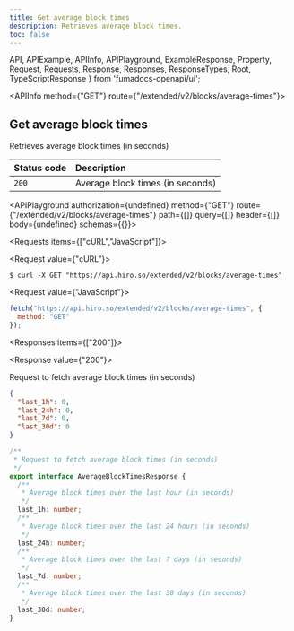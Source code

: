 ```yaml
---
title: Get average block times
description: Retrieves average block times.
toc: false
---
```


  API,
  APIExample,
  APIInfo,
  APIPlayground,
  ExampleResponse,
  Property,
  Request,
  Requests,
  Response,
  Responses,
  ResponseTypes,
  Root,
  TypeScriptResponse
} from 'fumadocs-openapi/ui';

<Root baseUrl="https://api.hiro.so">

<API>

<APIInfo method={"GET"} route={"/extended/v2/blocks/average-times"}>

## Get average block times

Retrieves average block times (in seconds)

| Status code | Description |
| :------ | :------ |
| `200` | Average block times (in seconds) |

<APIPlayground authorization={undefined} method={"GET"} route={"/extended/v2/blocks/average-times"} path={[]} query={[]} header={[]} body={undefined} schemas={{}}>

</APIPlayground>

</APIInfo>

<APIExample>

<Requests items={["cURL","JavaScript"]}>

<Request value={"cURL"}>

```terminal
$ curl -X GET "https://api.hiro.so/extended/v2/blocks/average-times"
```

</Request>

<Request value={"JavaScript"}>

```js
fetch("https://api.hiro.so/extended/v2/blocks/average-times", {
  method: "GET"
});
```

</Request>

</Requests>

<Responses items={["200"]}>

<Response value={"200"}>

Request to fetch average block times (in seconds)

<ResponseTypes>

<ExampleResponse>

```json
{
  "last_1h": 0,
  "last_24h": 0,
  "last_7d": 0,
  "last_30d": 0
}
```

</ExampleResponse>

<TypeScriptResponse>

```ts
/**
 * Request to fetch average block times (in seconds)
 */
export interface AverageBlockTimesResponse {
  /**
   * Average block times over the last hour (in seconds)
   */
  last_1h: number;
  /**
   * Average block times over the last 24 hours (in seconds)
   */
  last_24h: number;
  /**
   * Average block times over the last 7 days (in seconds)
   */
  last_7d: number;
  /**
   * Average block times over the last 30 days (in seconds)
   */
  last_30d: number;
}
```

</TypeScriptResponse>

</ResponseTypes>

</Response>

</Responses>

</APIExample>

</API>

</Root>